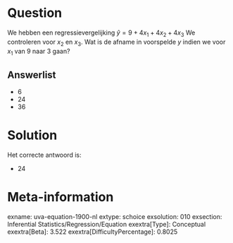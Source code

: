 Question
========

We hebben een regressievergelijking $\hat{y} = 9 + 4x_{1} +
4x_{2} + 4x_{3}$ We controleren voor *x*~2~ en *x*~3~. Wat is de
afname in voorspelde *y* indien we voor *x*~1~ van 9 naar 3 gaan?


Answerlist
----------

* 6
* 24
* 36

Solution
========

Het correcte antwoord is: 

* 24

Meta-information
================
exname: uva-equation-1900-nl
extype: schoice
exsolution: 010
exsection: Inferential Statistics/Regression/Equation
exextra[Type]: Conceptual
exextra[Beta]: 3.522
exextra[DifficultyPercentage]: 0.8025
